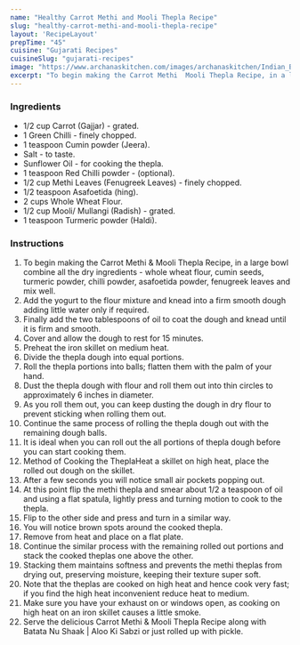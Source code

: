 ---
name: "Healthy Carrot Methi and Mooli Thepla Recipe"
slug: "healthy-carrot-methi-and-mooli-thepla-recipe"
layout: 'RecipeLayout'
prepTime: "45"
cuisine: "Gujarati Recipes﻿"
cuisineSlug: "gujarati-recipes"
image: "https://www.archanaskitchen.com/images/archanaskitchen/Indian_Breads/Preethi_Mixed_Vegetable_Thepla_Carrot_Mooli_Methi_Recipe_-2.jpg"
excerpt: "To begin making the Carrot Methi  Mooli Thepla Recipe, in a large bowl combine all the dry ingredients - whole wheat flour, cumin seeds, turmeric powder, chilli powder, asafoetida powder, fenugreek leaves and mix well"
---

### Ingredients

- 1/2 cup Carrot (Gajjar) - grated.
- 1 Green Chilli - finely chopped.
- 1 teaspoon Cumin powder (Jeera).
- Salt - to taste.
- Sunflower Oil - for cooking the thepla.
- 1 teaspoon Red Chilli powder - (optional).
- 1/2 cup Methi Leaves (Fenugreek Leaves) -  finely chopped.
- 1/2 teaspoon Asafoetida (hing).
- 2 cups Whole Wheat Flour.
- 1/2 cup Mooli/ Mullangi (Radish) - grated.
- 1 teaspoon Turmeric powder (Haldi).

### Instructions

1. To begin making the Carrot Methi & Mooli Thepla Recipe, in a large bowl combine all the dry ingredients - whole wheat flour, cumin seeds, turmeric powder, chilli powder, asafoetida powder, fenugreek leaves and mix well.
1. Add the yogurt to the flour mixture and knead into a firm smooth dough adding little water only if required.
1. Finally add the two tablespoons of oil to coat the dough and knead until it is firm and smooth.
1. Cover and allow the dough to rest for 15 minutes.
1. Preheat the iron skillet on medium heat.
1. Divide the thepla dough into equal portions.
1. Roll the thepla portions into balls; flatten them with the palm of your hand.
1. Dust the thepla dough with flour and roll them out into thin circles to approximately 6 inches in diameter.
1. As you roll them out, you can keep dusting  the dough in dry flour to prevent sticking when rolling them out.
1. Continue the same process of rolling the thepla dough out with the remaining dough balls.
1. It is ideal when you can roll out the all portions of thepla dough before you can start cooking them.
1. Method of Cooking the TheplaHeat a skillet on high heat, place the rolled out dough on the skillet.
1. After a few seconds you will notice small air pockets popping out.
1. At this point flip the methi thepla and smear about 1/2 a teaspoon of oil and using a flat spatula, lightly press and turning motion to cook to the thepla.
1. Flip to the other side and press and turn in a similar way.
1. You will notice brown spots around the cooked thepla.
1. Remove from heat and place on a flat plate.
1. Continue the similar process with the remaining rolled out portions and stack the cooked theplas one above the other.
1. Stacking them maintains softness and prevents the methi theplas from drying out, preserving moisture, keeping their texture super soft.
1. Note that the theplas are cooked on high heat and hence cook very fast; if you find the high heat inconvenient reduce heat to medium.
1. Make sure you have your exhaust on or windows open, as cooking on high heat on an iron skillet causes a little smoke.
1. Serve the delicious Carrot Methi & Mooli Thepla Recipe along with Batata Nu Shaak | Aloo Ki Sabzi or just rolled up with pickle.
